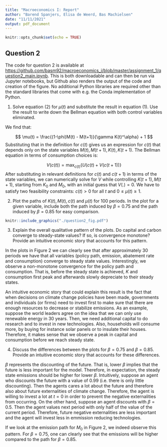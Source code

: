 ```yaml
---
title: "Macroeconomics I: Report"
author: "Barend Spanjers, Elisa de Weerd, Bas Machielsen"
date: "11/11/2021"
output: pdf_document
---
```


```r
knitr::opts_chunk$set(echo = TRUE)
```

## Question 2

The code for question 2 is available at [https://github.com/basm92/macroeconomics_i/blob/master/assignment_1/question2_main.ipynb](https://github.com/basm92/macroeconomics_i/blob/master/assignment_1/question2_main.ipynb). This is both downloadable and can then be run via Jupyter notebooks, but Github also renders the output of the code and creation of the figure. No additional Python libraries are required other than the standard libraries that come with e.g. the Conda implementation of Python.

1. Solve equation (2) for $\mu(t)$ and substitute the result in equation (1). Use the result to write down the Bellman equation with both control variables eliminated.

We find that:

$$
\mu(t) = \frac{(1-\phi)M(t) - M(t+1)}{\gamma K(t)^\alpha} + 1
$$
Substituting that in the definition for $c(t)$ gives us an expression for $c(t)$ that depends only on the state variables $M(t), M(t+1), K(t), K(t+1)$. The Bellman equation in terms of consumption choices is:

$$
V(c(t)) = \max_{c(t)} \{U(c(t) + V(c(t+1))\}
$$
After substituting in relevant definitions for $c(t)$ and $c(t+1)$ in terms of the state variables, we can numerically solve for $V$ while controlling $K(t+1), M(t+1)$, starting from $K_0$ and $M_0$, with an initial guess that $V(.) = 0$. We have to satisfy two feasibility constraints: $c(t) > 0$ for all $t$ and $0 \leq \mu(t) \geq 1$. 

2. Plot the paths of $K(t), M(t), c(t)$ and $\mu(t)$ for 100 periods. In the plot for a given variable, include both the path induced by $\beta = 0.75$ and the path induced by $\beta = 0.85$ for easy comparison.


```r
knitr::include_graphics("./question2_fig.pdf")
```

3. Explain the overall qualitative pattern of the plots. Do capital and carbon converge to steady-state values? If so, is convergence monotone? Provide an intuitive economic story that accounts for this pattern.

In the plots in Figure 2 we can clearly see that after approximately 30 periods we have that all variables (policy path, emission, abatement rate and consumption) converge to steady state values. Interestingly, we observe a non-monotone convergence for the policy path and consumption. That is, before the steady state is achieved, $K$ and consumption first peak and afterwards slowly depreciate to their steady states. 

An intuitive economic story that could explain this result is the fact that when decisions on climate change policies have been made, governments and individuals (or firms) need to invest first to make sure that there are enough resources to decrease or stabilize emissions. As an example, suppose the world leaders agree on the idea that we can only use renewable energy in 30 years. Then, we need additional capital to do research and to invest in new technologies. Also, households will consume more, by buying for instance solar panels or to insulate their houses. Therefore, it makes sense that we  observe a peak in capital and consumption before we reach steady state. 

4. Discuss the differences between the plots for $\beta = 0.75$ and $\beta= 0.85$. Provide an intuitive economic story that accounts for these differences.

$\beta$ represents the discounting of the future. That is, lower $\beta$ implies that the future is less important for the model. Therefore, in expectation, the steady state emissions should be higher for lower $\beta$. Intuitively, suppose an agent who discounts the future with a value of 0.99 (i.e. there is only little discounting). Then the agents cares a lot about the future and therefore also about future externalities of climate change. Therefore, the agent is willing to invest a lot at $t=0$ in order to prevent the negative externalities from occurring. On the other hand, suppose an agent discounts with $\beta=0.5$. Then the agent values next period with only half of the value of the current period. Therefore, future negative externalities are less important and the agent will invest less in emmission reducing technologies.  

If we look at the emission path for $M_0$ in Figure 2, we indeed observe this pattern. For $\beta=0.75$, one can clearly see that the emissions will be higher compared to the path for $\beta=0.85$. 
